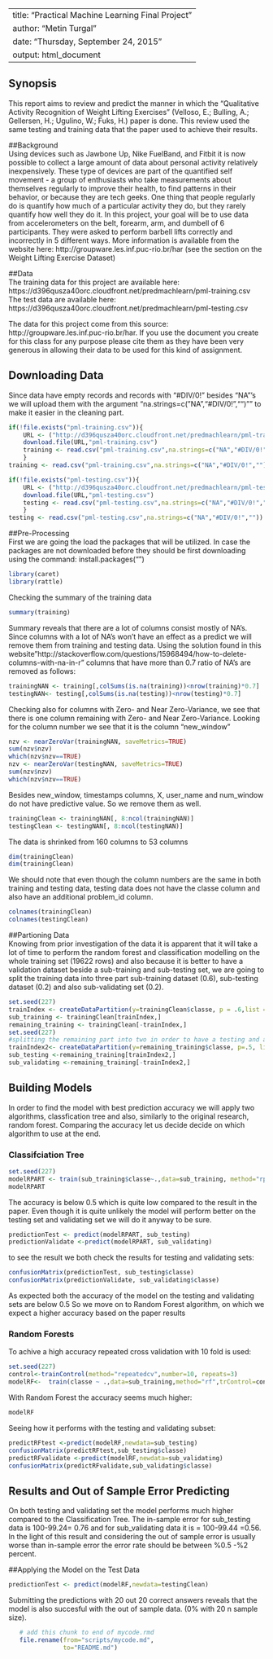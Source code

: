 
---
title: "Practical Machine Learning Final Project"
author: "Metin Turgal"
date: "Thursday, September 24, 2015"
output: html_document
---

## Synopsis  
This report aims to review and predict the manner in which the "Qualitative Activity Recognition of Weight Lifting Exercises" (Velloso, E.; Bulling, A.; Gellersen, H.; Ugulino, W.; Fuks, H.) paper is done. This review used the same testing and training data that the paper used to achieve their results. 
  
##Background  
Using devices such as Jawbone Up, Nike FuelBand, and Fitbit it is now possible to collect a large amount of data about personal activity relatively inexpensively. These type of devices are part of the quantified self movement - a group of enthusiasts who take measurements about themselves regularly to improve their health, to find patterns in their behavior, or because they are tech geeks. One thing that people regularly do is quantify how much of a particular activity they do, but they rarely quantify how well they do it. In this project, your goal will be to use data from accelerometers on the belt, forearm, arm, and dumbell of 6 participants. They were asked to perform barbell lifts correctly and incorrectly in 5 different ways. More information is available from the website here: http://groupware.les.inf.puc-rio.br/har (see the section on the Weight Lifting Exercise Dataset)

##Data  
The training data for this project are available here:  
https://d396qusza40orc.cloudfront.net/predmachlearn/pml-training.csv  
The test data are available here:  
https://d396qusza40orc.cloudfront.net/predmachlearn/pml-testing.csv  

The data for this project come from this source: http://groupware.les.inf.puc-rio.br/har. If you use the document you create for this class for any purpose please cite them as they have been very generous in allowing their data to be used for this kind of assignment.  

## Downloading Data  
Since data have empty records and records with "#DIV/0!" besides "NA"'s we will upload them with the argument "na.strings=c("NA","#DIV/0!","")"" to make it easier in the cleaning part.  
```r
if(!file.exists("pml-training.csv")){
    URL <- ("http://d396qusza40orc.cloudfront.net/predmachlearn/pml-training.csv")
    download.file(URL,"pml-training.csv")
    training <- read.csv("pml-training.csv",na.strings=c("NA","#DIV/0!",""))
    }
training <- read.csv("pml-training.csv",na.strings=c("NA","#DIV/0!",""))

if(!file.exists("pml-testing.csv")){
    URL <- ("http://d396qusza40orc.cloudfront.net/predmachlearn/pml-testing.csv")
    download.file(URL,"pml-testing.csv")
    testing <- read.csv("pml-testing.csv",na.strings=c("NA","#DIV/0!",""))
    }
testing <- read.csv("pml-testing.csv",na.strings=c("NA","#DIV/0!",""))    

```
  
##Pre-Processing  
First we are going the load the packages that will be utilized. In case the packages are not downloaded before they should be first downloading using the command: install.packages("<package name>")  
```r
library(caret)
library(rattle)
```
  
Checking the summary of the training data
```r
summary(training)
```
  
Summary reveals that there are a lot of columns consist mostly of NA's. Since columns with a lot of NA's won't have an effect as a predict we will remove them from training and testing data. 
Using the solution found in this website"http://stackoverflow.com/questions/15968494/how-to-delete-columns-with-na-in-r" columns that have more than 0.7 ratio of NA's are removed as follows:
```r
trainingNAN <- training[,colSums(is.na(training))<nrow(training)*0.7]
testingNAN<- testing[,colSums(is.na(testing))<nrow(testing)*0.7]
```
  
Checking also for columns with Zero- and Near Zero-Variance, we see that there is one column remaining with Zero- and Near Zero-Variance. Looking for the column number we see that it is the column "new_window"  
```r
nzv <- nearZeroVar(trainingNAN, saveMetrics=TRUE)
sum(nzv$nzv)
which(nzv$nzv==TRUE)
nzv <- nearZeroVar(testingNAN, saveMetrics=TRUE)
sum(nzv$nzv)
which(nzv$nzv==TRUE)
```
   
Besides new_window, timestamps columns, X, user_name and num_window do not have predictive value. So we remove them as well. 
```r
trainingClean <- trainingNAN[, 8:ncol(trainingNAN)]
testingClean <- testingNAN[, 8:ncol(testingNAN)]
```
    
The data is shrinked from 160 columns to 53 columns
```r
dim(trainingClean)
dim(trainingClean)
```
  
We should note that even though the column numbers are the same in both training and testing data, testing data does not have the classe column and also have an additional problem_id column. 
```r
colnames(trainingClean)
colnames(testingClean)
``` 
  
##Partioning Data  
Knowing from prior investigation of the data it is apparent that it will take a lot of time to perform the random forest and classification modelling on the whole training set (19622 rows) and also because it is better to have a validation dataset beside a sub-training and sub-testing set, we are going to split the training data into three part sub-training dataset (0.6), sub-testing dataset (0.2) and also sub-validating set (0.2).
``` r
set.seed(227)
trainIndex <- createDataPartition(y=trainingClean$classe, p = .6,list = FALSE)
sub_training <- trainingClean[trainIndex,]
remaining_training <- trainingClean[-trainIndex,]
set.seed(227)
#splitting the remaining part into two in order to have a testing and a validating set
trainIndex2<- createDataPartition(y=remaining_training$classe, p=.5, list=FALSE)
sub_testing <-remaining_training[trainIndex2,]
sub_validating <-remaining_training[-trainIndex2,]

```
  
## Building Models  
In order to find the model with best prediction accuracy  we will apply two algorithms, classfication tree and also, similarly to the original research, random forest. Comparing the accuracy let us decide decide on which algorithm to use at the end.  

### Classifciation Tree  
```r
set.seed(227)
modelRPART <- train(sub_training$classe~.,data=sub_training, method="rpart")
modelRPART
```
  
The accuracy is below 0.5 which is quite low compared to the result in the paper. Even though it is quite unlikely the model will perform better on the testing set and validating set we will do it anyway to be sure.  
```r
predictionTest <- predict(modelRPART, sub_testing)
predictionValidate <-predict(modelRPART, sub_validating)
```
  
to see the result we both check the results for testing and validating sets:
```r
confusionMatrix(predictionTest, sub_testing$classe)
confusionMatrix(predictionValidate, sub_validating$classe)
```
   
As expected both the accuracy of the model on the testing and validating sets are below 0.5
So we move on to Random Forest algorithm, on which we expect a higher accuracy based on the paper results


### Random Forests  
To achive a high accuracy repeated cross validation with 10 fold is used:
```r
set.seed(227)
control<-trainControl(method="repeatedcv",number=10, repeats=3)
modelRF<-  train(classe ~ .,data=sub_training,method="rf",trControl=control)

```
  
With Random Forest the accuracy seems much higher:
```r
modelRF
```
  
Seeing how it performs with the   testing and validating subset:
```r
predictRFtest <-predict(modelRF,newdata=sub_testing)
confusionMatrix(predictRFtest,sub_testing$classe)
predictRFvalidate <-predict(modelRF,newdata=sub_validating)
confusionMatrix(predictRFvalidate,sub_validating$classe)
```
  
## Results and Out of Sample Error Predicting  
On both testing and validating set the model performs much higher compared to the Classification Tree.
The in-sample error for sub_testing data is 100-99.24=  0.76 and for sub_validating data it is = 100-99.44 =0.56.
In the light of this result and considering the out of sample error is usually worse than in-sample error  the error rate should be between %0.5 -%2 percent.
  
##Applying the Model on the Test Data   
```r
predictionTest <- predict(modelRF,newdata=testingClean)
```
Submitting the predictions with 20 out 20 correct answers reveals that the model is also succesful with the out of sample data. (0% with 20 n sample size).


```r
   # add this chunk to end of mycode.rmd
   file.rename(from="scripts/mycode.md", 
               to="README.md")
```
